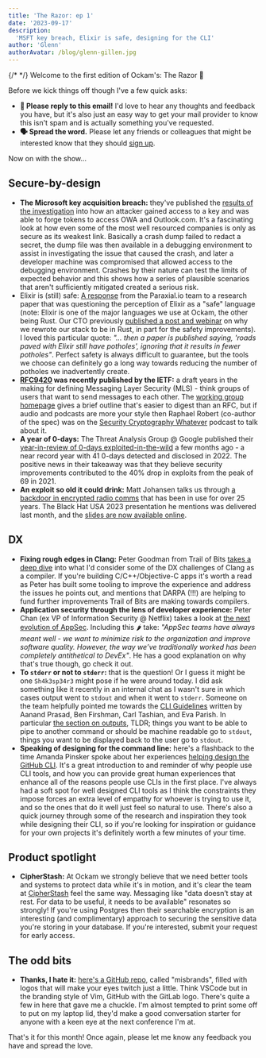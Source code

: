 ```yaml
---
title: 'The Razor: ep 1'
date: '2023-09-17'
description:
  'MSFT key breach, Elixir is safe, designing for the CLI'
author: 'Glenn'
authorAvatar: /blog/glenn-gillen.jpg
---
```


{/* <!-- vale off --> */}
Welcome to the first edition of Ockam's: The Razor 🎉

Before we kick things off though I've a few quick asks:

* **💌 Please reply to this email!** I'd love to hear any thoughts and feedback you 
have, but it's also just an easy way to get your mail provider to know this 
isn't spam and is actually something you've requested.
* **🗣️ Spread the word.** Please let any friends or colleagues that might be 
interested know that they should [sign up](https://www.ockam.io/the-razor).

Now on with the show...

## Secure-by-design

* **The Microsoft key acquisition breach:** they've published the [results of the 
investigation](https://msrc.microsoft.com/blog/2023/09/results-of-major-technical-investigations-for-storm-0558-key-acquisition/) 
into how an attacker gained access to a key and was able to forge tokens to 
access OWA and Outlook.com. It's a fascinating look at how even some of the most 
well resourced companies is only as secure as its weakest link. Basically a 
crash dump failed to redact a secret, the dump file was then available in a 
debugging environment to assist in investigating the issue that caused the 
crash, and later a developer machine was compromised that allowed access to the 
debugging environment. Crashes by their nature can test the limits of expected 
behavior and this shows how a series of plausible scenarios that aren't 
sufficiently mitigated created a serious risk.
* Elixir is (still) safe: [A response](https://paraxial.io/blog/still-safe) from 
the Paraxial.io team to a research paper that was questioning the perception of 
Elixir as a "safe" language (note: Elixir is one of the major languages we use 
at Ockam, the other being Rust. Our CTO previously [published a post and 
webinar](https://www.ockam.io/blog/rewriting_in_rust) on why we rewrote our 
stack to be in Rust, in part for the safety improvements). I loved this 
particular quote: _"... then a paper is published saying, 'roads paved with 
Elixir still have potholes', ignoring that it results in fewer potholes"_. 
Perfect safety is always difficult to guarantee, but the tools we choose can 
definitely go a long way towards reducing the number of potholes we 
inadvertently create.
* **[RFC9420](https://datatracker.ietf.org/doc/html/rfc9420) was recently 
published by the IETF:** a draft years in the making for defining Messaging 
Layer Security (MLS) - think groups of users that want to send messages to each 
other. The [working group homepage](https://messaginglayersecurity.rocks) gives 
a brief outline that's easier to digest than an RFC, but if audio and podcasts 
are more your style then Raphael Robert (co-author of the spec) was on the 
[Security Cryptography Whatever](https://securitycryptographywhatever.com/2023/04/22/mls/) 
podcast to talk about it.
* **A year of 0-days:** The Threat Analysis Group @ Google published their 
[year-in-review of 0-days exploited-in-the-wild](https://security.googleblog.com/2023/07/the-ups-and-downs-of-0-days-year-in.html) 
a few months ago - a near record year with 41 0-days detected and disclosed in 2022. The positive news in their takeaway was that they believe security 
improvements contributed to the 40% drop in exploits from the peak of 69 in 2021.
* **An exploit so old it could drink:** Matt Johansen talks us through [a backdoor in 
encrypted radio comms](https://twitter.com/mattjay/status/1684623084228136960?s=43) 
that has been in use for over 25 years. The Black Hat USA 2023 presentation he 
mentions was delivered last month, and the [slides are now available 
online](https://www.blackhat.com/us-23/briefings/schedule/#all-cops-are-broadcasting-breaking-tetra-after-decades-in-the-shadows-31807 ).

## DX

* **Fixing rough edges in Clang:** Peter Goodman from Trail of Bits [takes a deep 
dive](https://blog.trailofbits.com/2023/07/28/the-future-of-clang-based-tooling/) 
into what I'd consider some of the DX challenges of Clang as a compiler. If 
you're building C/C++/Objective-C apps it's worth a read as Peter has built some 
tooling to improve the experience and address the issues he points out, and 
mentions that DARPA (!!!) are helping to fund further improvements Trail of Bits 
are making towards compilers.
* **Application security through the lens of developer experience:** Peter Chan 
(ex VP of Information Security @ Netflix) takes a look at [the next evolution of 
AppSec](https://www.linkedin.com/pulse/application-security-through-lens-developer-experience-jason-chan/). 
Including this 🌶️ take: _"AppSec teams have always meant well - we want to 
minimize risk to the organization and improve software quality. However, the 
way we’ve traditionally worked has been completely antithetical to DevEx"_. He 
has a good explanation on why that's true though, go check it out.
* **To `stderr` or not to `stderr`:** that is the question! Or I guess it might be 
one `Sh4k3sp34r3` might pose if he were around today. I did ask something like 
it recently in an internal chat as I wasn't sure in which cases output went to 
`stdout` and when it went to `stderr`. Someone on the team helpfully pointed me 
towards the [CLI Guidelines](https://clig.dev) written by Aanand Prasad, Ben 
Firshman, Carl Tashian, and Eva Parish. In particular [the section on 
outputs](https://clig.dev/#output), TLDR; things you want to be able to pipe to 
another command or should be machine readable go to `stdout`, things you want to 
be displayed back to the user go to `stdout`.
* **Speaking of designing for the command line:** here's a flashback to the time 
Amanda Pinsker spoke about her experiences [helping design the GitHub 
CLI](https://www.youtube.com/watch?v=zsjeZZVAk1E). It's a great introduction to 
and reminder of why people use CLI tools, and how you can provide great human 
experiences that enhance all of the reasons people use CLIs in the first place. 
I've always had a soft spot for well designed CLI tools as I think the 
constraints they impose forces an extra level of empathy for whoever is trying 
to use it, and so the ones that do it well just feel so natural to use. There's 
also a quick journey through some of the research and inspiration they took 
while designing their CLI, so if you're looking for inspiration or guidance for 
your own projects it's definitely worth a few minutes of your time.

## Product spotlight

* **CipherStash:** At Ockam we strongly believe that we need better tools and 
systems to protect data while it's in motion, and it's clear the team at 
[CipherStash](https://cipherstash.com) feel the same way. Messaging like 
"data doesn’t stay at rest. For data to be useful, it needs to be available" 
resonates so strongly! If you're using Postgres then their searchable encryption 
is an interesting (and complimentary) approach to securing the sensitive data 
you're storing in your database. If you're interested, submit your request for 
early access.

## The odd bits

* **Thanks, I hate it:** [here's a GitHub repo](https://github.com/mkrl/misbrands), 
called "misbrands", filled with logos that will make your eyes twitch just a 
little. Think VSCode but in the branding style of Vim, GitHub with the GitLab 
logo. There's quite a few in here that gave me a chuckle. I'm almost tempted to 
print some off to put on my laptop lid, they'd make a good conversation starter 
for anyone with a keen eye at the next conference I'm at.

That's it for this month! Once again, please let me know any feedback you have 
and spread the love.

